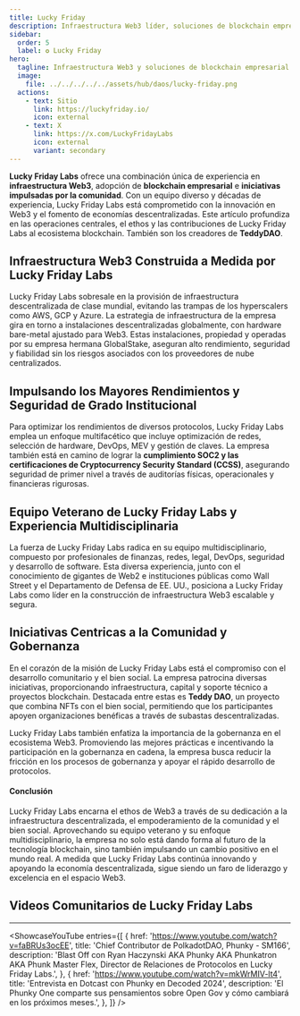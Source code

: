 ```yaml
---
title: Lucky Friday
description: Infraestructura Web3 líder, soluciones de blockchain empresarial e iniciativas comunitarias impulsadas por el bien social.
sidebar:
  order: 5
  label: ✪ Lucky Friday
hero:
  tagline: Infraestructura Web3 y soluciones de blockchain empresarial.
  image: 
    file: ../../../../../assets/hub/daos/lucky-friday.png
  actions:
    - text: Sitio
      link: https://luckyfriday.io/
      icon: external
    - text: X
      link: https://x.com/LuckyFridayLabs
      icon: external
      variant: secondary
---
```



**Lucky Friday Labs** ofrece una combinación única de experiencia en **infraestructura Web3**, adopción de **blockchain empresarial** e **iniciativas impulsadas por la comunidad**. 
Con un equipo diverso y décadas de experiencia, Lucky Friday Labs está comprometido con la innovación en Web3 y el fomento de economías descentralizadas. 
Este artículo profundiza en las operaciones centrales, el ethos y las contribuciones de Lucky Friday Labs al ecosistema blockchain. 
También son los creadores de **TeddyDAO**.

## Infraestructura Web3 Construida a Medida por Lucky Friday Labs
Lucky Friday Labs sobresale en la provisión de infraestructura descentralizada de clase mundial, evitando las trampas de los hyperscalers como AWS, GCP y Azure. La estrategia de infraestructura de la empresa gira en torno a instalaciones descentralizadas globalmente, con hardware bare-metal ajustado para Web3. Estas instalaciones, propiedad y operadas por su empresa hermana GlobalStake, aseguran alto rendimiento, seguridad y fiabilidad sin los riesgos asociados con los proveedores de nube centralizados.

## Impulsando los Mayores Rendimientos y Seguridad de Grado Institucional
Para optimizar los rendimientos de diversos protocolos, Lucky Friday Labs emplea un enfoque multifacético que incluye optimización de redes, selección de hardware, DevOps, MEV y gestión de claves. La empresa también está en camino de lograr la **cumplimiento SOC2 y las certificaciones de Cryptocurrency Security Standard (CCSS)**, asegurando seguridad de primer nivel a través de auditorías físicas, operacionales y financieras rigurosas.

## Equipo Veterano de Lucky Friday Labs y Experiencia Multidisciplinaria
La fuerza de Lucky Friday Labs radica en su equipo multidisciplinario, compuesto por profesionales de finanzas, redes, legal, DevOps, seguridad y desarrollo de software. Esta diversa experiencia, junto con el conocimiento de gigantes de Web2 e instituciones públicas como Wall Street y el Departamento de Defensa de EE. UU., posiciona a Lucky Friday Labs como líder en la construcción de infraestructura Web3 escalable y segura.

## Iniciativas Centricas a la Comunidad y Gobernanza
En el corazón de la misión de Lucky Friday Labs está el compromiso con el desarrollo comunitario y el bien social. 
La empresa patrocina diversas iniciativas, proporcionando infraestructura, capital y soporte técnico a proyectos blockchain. 
Destacada entre estas es **Teddy DAO**, un proyecto que combina NFTs con el bien social, permitiendo que los participantes apoyen organizaciones benéficas a través de subastas descentralizadas.

Lucky Friday Labs también enfatiza la importancia de la gobernanza en el ecosistema Web3. 
Promoviendo las mejores prácticas e incentivando la participación en la gobernanza en cadena, la empresa busca reducir la fricción en los procesos de gobernanza y apoyar el rápido desarrollo de protocolos.

#### Conclusión
Lucky Friday Labs encarna el ethos de Web3 a través de su dedicación a la infraestructura descentralizada, el empoderamiento de la comunidad y el bien social. Aprovechando su equipo veterano y su enfoque multidisciplinario, la empresa no solo está dando forma al futuro de la tecnología blockchain, sino también impulsando un cambio positivo en el mundo real. A medida que Lucky Friday Labs continúa innovando y apoyando la economía descentralizada, sigue siendo un faro de liderazgo y excelencia en el espacio Web3.

## Videos Comunitarios de Lucky Friday Labs
------------
<ShowcaseYouTube
  entries={[
    {
      href: 'https://www.youtube.com/watch?v=faBRUs3ocEE',
      title: 'Chief Contributor de PolkadotDAO, Phunky - SM166',
      description: 'Blast Off con Ryan Haczynski AKA Phunky AKA Phunkatron AKA Phunk Master Flex, Director de Relaciones de Protocolos en Lucky Friday Labs.',
          },
              {
      href: 'https://www.youtube.com/watch?v=mkWrMIV-lt4',
      title: 'Entrevista en Dotcast con Phunky en Decoded 2024',
      description: 'El Phunky One comparte sus pensamientos sobre Open Gov y cómo cambiará en los próximos meses.',
          },
  ]} />
